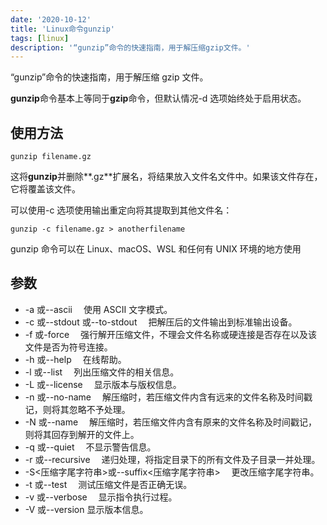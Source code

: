 ```yaml
---
date: '2020-10-12'
title: 'Linux命令gunzip'
tags: [linux]
description: '“gunzip”命令的快速指南，用于解压缩gzip文件。'
---
```


“gunzip”命令的快速指南，用于解压缩 gzip 文件。

**gunzip**命令基本上等同于**gzip**命令，但默认情况-d 选项始终处于启用状态。

## 使用方法

```shell
gunzip filename.gz
```

这将**gunzip**并删除**.gz**扩展名，将结果放入文件名文件中。如果该文件存在，它将覆盖该文件。

可以使用-c 选项使用输出重定向将其提取到其他文件名：

```shell
gunzip -c filename.gz > anotherfilename
```

gunzip 命令可以在 Linux、macOS、WSL 和任何有 UNIX 环境的地方使用

## 参数

-   -a 或--ascii 　使用 ASCII 文字模式。
-   -c 或--stdout 或--to-stdout 　把解压后的文件输出到标准输出设备。
-   -f 或-force 　强行解开压缩文件，不理会文件名称或硬连接是否存在以及该文件是否为符号连接。
-   -h 或--help 　在线帮助。
-   -l 或--list 　列出压缩文件的相关信息。
-   -L 或--license 　显示版本与版权信息。
-   -n 或--no-name 　解压缩时，若压缩文件内含有远来的文件名称及时间戳记，则将其忽略不予处理。
-   -N 或--name 　解压缩时，若压缩文件内含有原来的文件名称及时间戳记，则将其回存到解开的文件上。
-   -q 或--quiet 　不显示警告信息。
-   -r 或--recursive 　递归处理，将指定目录下的所有文件及子目录一并处理。
-   -S<压缩字尾字符串>或--suffix<压缩字尾字符串> 　更改压缩字尾字符串。
-   -t 或--test 　测试压缩文件是否正确无误。
-   -v 或--verbose 　显示指令执行过程。
-   -V 或--version 显示版本信息。
